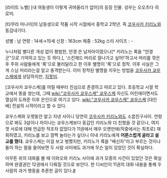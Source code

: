 [라이트 노벨] [내 여동생이 이렇게 귀여울리가 없어]의 등장 인물. 성우는 오오츠다 히로미.

[타무라 마나미]의 남동생으로 작품 시작 시점에서 중학교 2학년. 즉 [[코우사카 키리노]]와 동갑내기다. 

성별 : 남
연령 : 14세→15세
신장 : 163cm
체중 : 52kg
스리 사이즈 : -

누나처럼 별다른 개성 없이 평범한, 안경 쓴 남자아이였으나[* 키리노는 록을 "안경 군"으로 기억하고 있는 듯 하다.], '스킨헤드 머리로 잘나가고 싶어!'하고서 머리를 깎은 후 주위 사람들에게 '록'으로 불러달라고 한 이후 별명이 '록'으로 정착. 이후 사실은 그게 스님 머리라는걸 알고 충격받는다. 이미 정착된 별명을 지우는 방법을 [[코우사카 쿄우스케]]에게 상담하지만, [[지못미]].

[코우사카 쿄우스케]를 어릴 때부터 진심으로 존경하고 따르고 있다. 초등학교 시절 학교에서 똥을 쌌는데, 그때 [[wiki:"코우사카 쿄우스케" 쿄우스케]] 자신도 어린애이면서도 열심히 도와준 이후 은인으로 여기고 있다. [[wiki:"코우사카 쿄우스케" 쿄우스케]] [대인배] 전설의 시작이라고 할 수 있다.

쿄우스케와 오랫동안 알고 지낸 사이니 당연히 [[코우사카 키리노]]와도 소꿉친구사이. 연령으로 봐도 3살이나 차이나는 쿄우스케보다 동갑인 키리노와 더 친했을 것 같으나, 여지껏 서로에 대해 언급한 적조차 없었다가 11권에서 매우 오랜만에(작중에서는 최초로) 재회하였고, 키리노를 보고 깜짝 놀라는가 싶더니 이내 키리노에게 '''어른스럽게 굴라고 설교를 했다.''' 쿄우스케는 이걸 보고 벙쪘지만, 키리노가 록을 "배신자"라고 부르는 것이나 둘이 하는 말을 들어보면 두 사람 사이에도 과거에 무슨 일이 있었던 것이 확실하다.  

아무튼 위의 대화를 볼 때 이와오와 키리노 사이에 과거 모종의 사건이 있었던 것은 확실하며 완결권인 12권에서 다뤄질 것으로 보인다. 한 디씨인이 11권의 대화 내용을 통해 두 사람의 과거 행동을 추론한 글이 있다.[http://gall.dcinside.com/list.php?id=anigallers&no=2457288 #]
